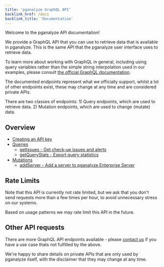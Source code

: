 ```yaml
---
title: 'pganalyze GraphQL API'
backlink_href: /docs
backlink_title: 'Documentation'
---
```


Welcome to the pganalyze API documentation!

We provide a GraphQL API that you can use to retrieve data that is available
in pganalyze. This is the same API that the pganalyze user interface uses to
retrieve data.

To learn more about working with GraphQL in general, including using query
variables rather than the simple string interpolation used in our examples,
please consult [the official GraphQL documentation](https://graphql.org/graphql-js/graphql-clients/).

The documented endpoints represent what we officially support, whilst a lot of
other endpoints exist, these may change at any time and are considered private
APIs.

There are two classes of endpoints: 1) Query endpoints, which are used to retrieve
data. 2) Mutation endpoints, which are used to change (mutate) data.

## Overview

- [Creating an API key](/docs/api/create-api-key)
- [Queries](/docs/api/queries)
    * [getIssues - Get check-up issues and alerts](/docs/api/queries/getIssues)
    * [getQueryStats - Export query statistics](/docs/api/queries/getQueryStats)
- [Mutations](/docs/api/mutations)
    * [addServer - Add a server to pganalyze Enterprise Server](/docs/api/mutations/addServer)

## Rate Limits

Note that this API is currently not rate limited, but we ask that you don't send
requests more than a few times per hour, to avoid unnecessary stress on our systems.

Based on usage patterns we may rate limit this API in the future.

## Other API requests

There are more GraphQL API endpoints available - please [contact us](mailto:team@pganalyze.com)
if you have a use case thats not fulfilled by the above.

We're happy to share details on private APIs that are only used by pganalyze itself,
with the disclaimer that they may change at any time.
